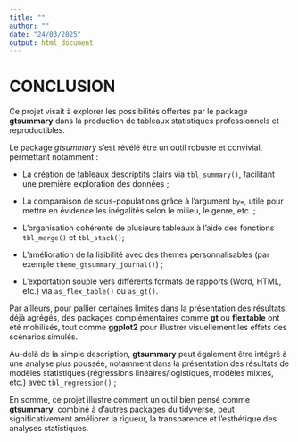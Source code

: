 ---
title: ""
author: ""
date: "24/03/2025"
output: html_document
---

# CONCLUSION

Ce projet visait à explorer les possibilités offertes par le package **gtsummary** dans la production de tableaux statistiques professionnels et reproductibles.

Le package *gtsummary* s’est révélé être un outil robuste et convivial, permettant notamment :

- La création de tableaux descriptifs clairs via `tbl_summary()`, facilitant une première exploration des données ;

- La comparaison de sous-populations grâce à l’argument `by=`, utile pour mettre en évidence les inégalités selon le milieu, le genre, etc. ;

- L’organisation cohérente de plusieurs tableaux à l’aide des fonctions `tbl_merge()` et `tbl_stack()`;

- L’amélioration de la lisibilité avec des thèmes personnalisables (par exemple `theme_gtsummary_journal()`) ;

- L’exportation souple vers différents formats de rapports (Word, HTML, etc.) via `as_flex_table()` ou `as_gt()`.

Par ailleurs, pour pallier certaines limites dans la présentation des résultats déjà agrégés, des packages complémentaires comme **gt** ou **flextable** ont été mobilisés, tout comme **ggplot2** pour illustrer visuellement les effets des scénarios simulés.


Au-delà de la simple description, **gtsummary** peut également être intégré à une analyse plus poussée, notamment dans la présentation des résultats de modèles statistiques (régressions linéaires/logistiques, modèles mixtes, etc.) avec `tbl_regression()` ;

En somme, ce projet illustre comment un outil bien pensé comme **gtsummary**, combiné à d'autres packages du tidyverse, peut significativement améliorer la rigueur, la transparence et l’esthétique des analyses statistiques.


<!---------------------------------------FIN DE SCRIPT - CONCLUSION-------------------------------------------->